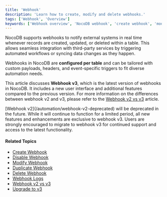 ```yaml
---
title: 'Webhook'
description: 'Learn how to create, modify and delete webhooks.'
tags: ['Webhook', 'Overview']
keywords: ['Webhook overview', 'NocoDB webhook', 'create webhook', 'modify webhook', 'delete webhook']
---
```


NocoDB supports webhooks to notify external systems in real time whenever records are created, updated, or deleted within a table. This allows seamless integration with third-party services by triggering automated workflows or syncing data changes as they happen.

Webhooks in NocoDB are **configured per table** and can be tailored with custom payloads, headers, and event-specific triggers to fit diverse automation needs.

This article discusses **Webhook v3**, which is the latest version of webhooks in NocoDB. It includes a new user interface and additional features compared to the previous version. For more information on the differences between webhook v2 and v3, please refer to the [Webhook v2 vs v3](/automation/webhook/webhook-v2-vs-v3) article.

<Callout type="note">
    [Webhook v2](/automation/webhook-v2-deprecated) will be deprecated in the future. While it will continue to function for a limited period, all new features and enhancements are exclusive to webhook v3. Users are strongly encouraged to migrate to webhook v3 for continued support and access to the latest functionality.
</Callout>


#### Related Topics

- [Create Webhook](/automation/webhook/create-webhook)
- [Disable Webhook](/automation/webhook/actions-on-webhook#enabledisable-webhook)
- [Modify Webhook](/automation/webhook/actions-on-webhook#edit-webhook)
- [Duplicate Webhook](/automation/webhook/actions-on-webhook#duplicate-webhook)
- [Delete Webhook](/automation/webhook/actions-on-webhook#delete-webhook)
- [Webhook Logs](/automation/webhook/actions-on-webhook#webhook-logs)
- [Webhook v2 vs v3](/automation/webhook/webhook-v2-vs-v3)
- [Upgrade to v3](/automation/webhook/webhook-v2-vs-v3#upgrade-to-webhook-v3)

